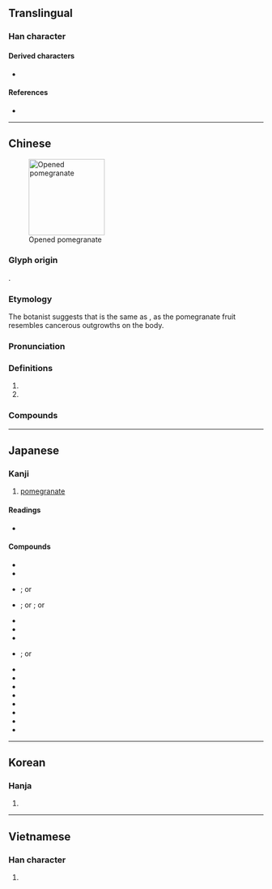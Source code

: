 {{character info/new}}
==Translingual==

===Han character===
{{Han char|rn=75|rad=木|as=10|sn=14|four=47962|canj=DHHW|ids=⿰木留}}

====Derived characters====
* {{l|mul|[[籕]], [[𡂆]]}}

====References====
* {{Han ref|kx=0544.240|dkj=15280|dj=0932.080|hdz=21267.050|uh=69B4|ud=27060|bh=BA68|bd=47720}}

----

==Chinese==
{{zh-forms|alt=⿰木畄:second-round simplified}}
[[File:Pomegranate DSW.JPG|thumb|150px|right|Opened pomegranate]]

===Glyph origin===
{{Han etym}}
{{Han compound|木|留|ls=psc|c1=s|c2=p}}.

===Etymology===
The botanist {{w|Li Shizhen}} suggests that {{lang|zh|榴}} is the same as {{och-l|瘤|lump, tumour}}, as the pomegranate fruit resembles cancerous outgrowths on the body.

===Pronunciation===
{{zh-pron
|m=liú
|m-s=
|c=lau4
|c-t=
|g=
|h=pfs=liù
|j=
|md=liù
|mn=liû
|mn-t=
|w=3lieu
|x=
|mc=y
|oc=y
|cat=n,pn
}}

===Definitions===
{{zh-hanzi}}

# {{zh-short|石榴|[[pomegranate]]}}
# {{surname|lang=zh}}

===Compounds===
{{zh-der|安石榴|楠榴|榴月|榴火|榴彈炮|榴彈|榴花|榴炮|石榴裙|石榴|朱脣榴齒|番石榴|手榴彈|榴霰彈|榴槤|若榴|鎗榴彈}}

----

==Japanese==

===Kanji===
{{ja-kanji|grade=|rs=木10}}

# [[pomegranate]]

====Readings====
* {{ja-readings
|goon=る
|kanon=りゅう<りう
|kun=ざくろ-
}}

====Compounds====
{{der-top|Compounds with 榴}}
{{top2}}
* {{ja-r|崖石榴|いたびかずら}}
* {{ja-r|若榴|ざくろ}}
* {{ja-r|柘榴|ざくろ}}; or {{ja-r|柘榴|じゃくろ}}
* {{ja-r|石榴|ざくろ}}; or {{ja-r|石榴|せきりゅう}}; or {{ja-r|石榴|じゃくろ}}
* {{ja-r|石榴石|ざくろいし}}
* {{ja-r|石榴口|ざくろぐち}}
* {{ja-r|石榴鼻|ざくろばな}}
* {{ja-r|手榴弾|しゅりゅうだん}}; or {{ja-r|手榴弾|てりゅうだん}}
{{mid2}}
* {{ja-r|海石榴|つばき}}
* {{ja-r|花柘榴|はなざくろ}}
* {{ja-r|蕃石榴|ばんじろう}}
* {{ja-r|榴輝岩|りゅうきがん}}
* {{ja-r|榴散弾|りゅうさんだん}}
* {{ja-r|榴霰弾|りゅうさんだん}}
* {{ja-r|榴弾|りゅうだん}}
* {{ja-r|榴弾砲|りゅうだんほう}}
{{bottom}}
{{der-bottom}}

----

==Korean==

===Hanja===
{{ko-hanja|hangeul=[[류]]>[[유]]|eumhun=|rv=ryu>yu|mr=ryu>yu|y=lyu>yu}}

# {{defn|lang=ko|sort=木10}}

----

==Vietnamese==

===Han character===
{{vi-hantu|lựu|rs=木10}}

# {{defn|lang=vi|sort=木10}}